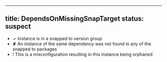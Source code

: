 
---
title: DependsOnMissingSnapTarget
status: suspect
---

- ✓ Instance is in a snapped to version group
- ✘ An instance of the same dependency was not found in any of the snapped to packages
- ! This is a misconfiguration resulting in this instance being orphaned
